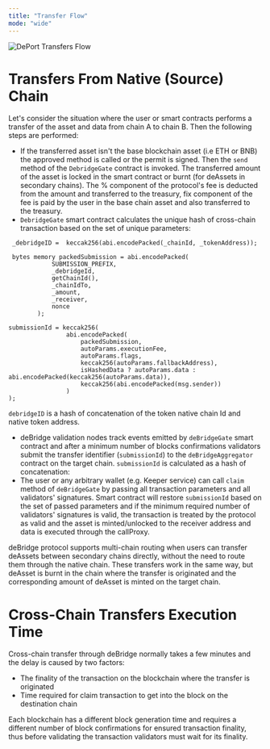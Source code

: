```yaml
---
title: "Transfer Flow"
mode: "wide"
---
```


![DePort Transfers Flow](/images/deport-transfer-flow.avif)

# Transfers From Native (Source) Chain

Let's consider the situation where the user or smart contracts performs a transfer of the asset and data from chain A to chain B. Then the following steps are performed:
- If the transferred asset isn't the base blockchain asset (i.e ETH or BNB) the approved method is called or the permit is signed. Then the `send`
  method of the `DebridgeGate` contract is invoked. The transferred amount of the asset is locked in the smart contract or burnt (for deAssets in
  secondary chains). The % component of the protocol's fee is deducted from the amount and transferred to the treasury, fix component of the fee is
  paid by the user in the base chain asset and also transferred to the treasury.
- `DebridgeGate` smart contract calculates the unique hash of cross-chain transaction based on the set of unique parameters:

```solidity
 _debridgeID =  keccak256(abi.encodePacked(_chainId, _tokenAddress));
 
 bytes memory packedSubmission = abi.encodePacked(
            SUBMISSION_PREFIX,
            _debridgeId,
            getChainId(),
            _chainIdTo,
            _amount,
            _receiver,
            nonce
        );
        
submissionId = keccak256(
                abi.encodePacked(
                    packedSubmission,
                    autoParams.executionFee,
                    autoParams.flags,
                    keccak256(autoParams.fallbackAddress),
                    isHashedData ? autoParams.data : abi.encodePacked(keccak256(autoParams.data)),
                    keccak256(abi.encodePacked(msg.sender))
                )
);
```

`debridgeID` is a hash of concatenation of the token native chain Id and native token address.
- deBridge validation nodes track events emitted by `deBridgeGate` smart contract and after a minimum number of blocks confirmations validators submit
  the transfer identifier (`submissionId`) to the `deBridgeAggregator` contract on the target chain. `submissionId` is calculated as a hash of
  concatenation:
- The user or any arbitrary wallet (e.g. Keeper service) can call `claim` method of `deBridgeGate` by passing all transaction parameters and all
  validators' signatures. Smart contract will restore `submissionId` based on the set of passed parameters and if the minimum required number of
  validators' signatures is valid, the transaction is treated by the protocol as valid and the asset is minted/unlocked to the receiver address and
  data is executed through the callProxy.

deBridge protocol supports multi-chain routing when users can transfer deAssets between secondary chains directly, without the need to route them through the native chain. These transfers work in the same way, but deAsset is burnt in the chain where the transfer is originated and the corresponding amount of deAsset is minted on the target chain.

# Cross-Chain Transfers Execution Time
Cross-chain transfer through deBridge normally takes a few minutes and the delay is caused by two factors:
- The finality of the transaction on the blockchain where the transfer is originated
- Time required for claim transaction to get into the block on the destination chain

Each blockchain has a different block generation time and requires a different number of block confirmations for ensured transaction finality, thus
before validating the transaction validators must wait for its finality.